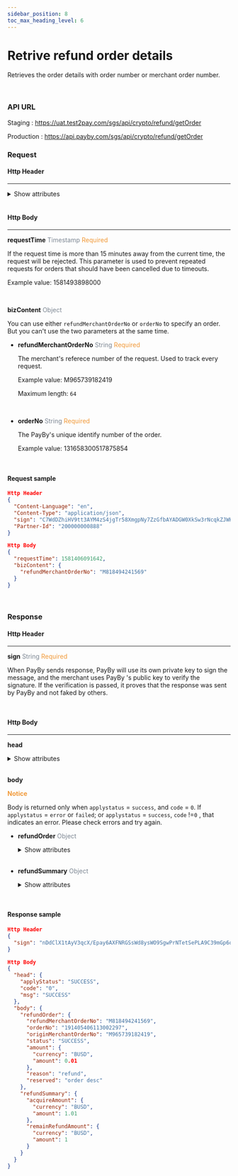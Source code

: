 ```yaml
---
sidebar_position: 8
toc_max_heading_level: 6
---
```




# Retrive refund order details

Retrieves the order details with order number or merchant order number.

<br/>


### API URL

Staging : https://uat.test2pay.com/sgs/api/crypto/refund/getOrder

Production : https://api.payby.com/sgs/api/crypto/refund/getOrder
<br/>

### Request

#### Http Header

---

<details>
  <summary>Show attributes</summary>

  <RequestHeader/>
</details>

<br/>

#### Http Body

---

**requestTime**   <font color = ' #7d8793'>Timestamp</font>   <font color = '#f19938'>Required</font>

If the request time is more than 15 minutes away from the current time, the request will be rejected. This parameter is used to prevent repeated requests for orders that should have been cancelled due to timeouts.

Example value: 1581493898000

<br/>

**bizContent**   <font color = ' #7d8793'>Object</font>  

You can use either `refundMerchantOrderNo`  or `orderNo` to specify an order. But you can't use the two parameters at the same time.

- **refundMerchantOrderNo**   <font color = ' #7d8793'>String</font>    <font color = '#f19938'>Required</font>

  The merchant's referece number of the request. Used to track every request.

  Example value: M965739182419

  Maximum length: `64`

  <br/>

- **orderNo**   <font color = ' #7d8793'>String</font>    <font color = '#f19938'>Required</font>

  The PayBy's unique identify number of the order. 

  Example value: 131658300517875854

  <br/>

#### Request sample


```json
Http Header
{
  "Content-Language": "en",
  "Content-Type": "application/json",
  "sign": "C7WdDZhiHV9tt3AYM4zS4jgTr58XmgpNy7ZzGfbAYADGW0XkSw3rNcqkZJWHQcN6yBW+LBTwuGhZhrOUCg/+79hTnhff266avYAiBZ+T+B6kx6FgYu7S9PSGaE9RxksK8mjgPnbwXmWkC541pj/AQac6x2nxj9EPcjl8iprYvu3bhdZTcLCJjCBK1g9bZ426M/JICKId65Bk5OtS9zKa7n+jn+fqZiT60acMOOHM3N8g1Kyzt4bqDdvVe0hPRXGDwCrPZO8WO62NLqejLwNxwPCbFnlbLMtiZyewX72w2Pt0xw/1y6Eh8Or1sIhgy+z4g6c5sUx0SMAPWxpq91oO3g==",
  "Partner-Id": "200000000888" 
}

Http Body
{
  "requestTime": 1581406091642,
  "bizContent": {
    "refundMerchantOrderNo": "M818494241569"
  }
}
```

<br/>

### Response

#### Http Header

---

**sign**   <font color = ' #7d8793'>String</font>   <font color = '#f19938'>Required</font>

When PayBy sends response, PayBy will use its own private key to sign the message, and the merchant uses PayBy 's public key to verify the signature. If the verification is passed, it proves that the response was sent by PayBy and not faked by others.

<br/>

#### Http Body

---

**head** 

<details>
  <summary>Show attributes</summary>
    <ResponseHead />
  </details>
<br/>


**body** 

 **<font color = '#f19938'>Notice </font>**

Body is returned only when `applystatus` = `success`, and `code` = `0`.
If `applystatus` = `error` or `failed`;  or `applystatus` = `success`, `code` !=`0` , that indicates an error. Please check errors and try again.

- **refundOrder**   <font color = ' #7d8793'>Object</font>

  <details>
    <summary>Show attributes</summary>
    <RefundOrder/>
  
  </details>
  
  <br/>

- **refundSummary**   <font color = ' #7d8793'>Object</font>

  <details>
    <summary>Show attributes</summary>
  
    <RefundSummary/>
      
  </details>

<br/>

#### Response sample

```json
Http Header
{
  "sign": "nDdClX1tAyV3qcX/Epay6AXFNRGSsWd8ysWO9SgwPrNTetSePLA9C39mGp6qRbjJeqXLEnYLwSkBu5eKdtyVX3tflGLiV2kvRjVfYpTCjXdVL2Pcnv2w+ghjHe2jL988iklk7q5AjAgdtXNphpHcTes9pk6W3bVCbvijH6at0fExUtZ91L1LrnPGELT1IJm/lFW3w4KLh0Gxs7FzDPI9RDfUemObNlRzV8kCtkWahwPgs/hBnS69GyYDKN7ihQX2UiLuP239wl6IA+VG/ZZKHPhLs8bbuOS+LKWORIp6jRt+JsAx7c/Ot1RNyOnHKxPRKJ8bVTohEp39yUz/HwG8oA=="
}

Http Body
{
  "head": {
    "applyStatus": "SUCCESS",
    "code": "0",
    "msg": "SUCCESS"
  },
  "body": {
    "refundOrder": {
      "refundMerchantOrderNo": "M818494241569",
      "orderNo": "191405406113002297",
      "originMerchantOrderNo": "M965739182419",
      "status": "SUCCESS",
      "amount": {
        "currency": "BUSD",
        "amount": 0.01
      },
      "reason": "refund",
      "reserved": "order desc"
    },
    "refundSummary": {
      "acquireAmount": {
        "currency": "BUSD",
        "amount": 1.01
      },
      "remainRefundAmount": {
        "currency": "BUSD",
        "amount": 1
      }
    }
  }
}
```

#### 
